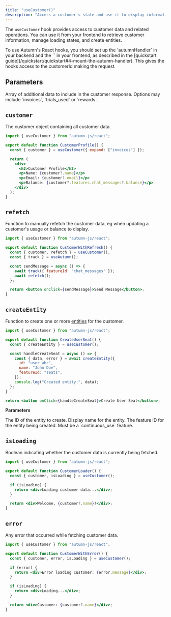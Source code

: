 ```yaml
---
title: "useCustomer()"
description: "Access a customer's state and use it to display information in your React app"
---
```


The `useCustomer` hook provides access to customer data and related operations. You can use it from your frontend to retrieve customer information, manage loading states, and create entities.

<Note>
  To use Autumn's React hooks, you should set up the `autumnHandler` in your
  backend and the `<AutumnProvider />` in your frontend, as described in the
  [quickstart guide](/quickstart/quickstart#4-mount-the-autumn-handler). This
  gives the hooks access to the customerId making the request.
</Note>

## Parameters

<ParamField body="expand" type="string[]">
  Array of additional data to include in the customer response. Options may
  include `invoices`, `trials_used` or `rewards`.
</ParamField>

## `customer`

The customer object containing all customer data.

```jsx
import { useCustomer } from "autumn-js/react";

export default function CustomerProfile() {
  const { customer } = useCustomer({ expand: ["invoices"] });

  return (
    <div>
      <h2>Customer Profile</h2>
      <p>Name: {customer?.name}</p>
      <p>Email: {customer?.email}</p>
      <p>Balance: {customer?.features.chat_messages?.balance}</p>
    </div>
  );
}
```

## `refetch`

Function to manually refetch the customer data, eg when updating a customer's usage or balance to display.

```jsx
import { useCustomer } from "autumn-js/react";

export default function CustomerWithRefresh() {
  const { customer, refetch } = useCustomer();
  const { track } = useAutumn();

  const sendMessage = async () => {
    await track({ featureId: "chat_messages" });
    await refetch();
  };

  return <button onClick={sendMessage}>Send Message</button>;
}
```

## `createEntity`

Function to create one or more [entities](/features/feature-entities) for the customer.

```jsx
import { useCustomer } from "autumn-js/react";

export default function CreateUserSeat() {
  const { createEntity } = useCustomer();

  const handleCreateSeat = async () => {
    const { data, error } = await createEntity({
      id: "user_abc",
      name: "John Doe",
      featureId: "seats",
    });
    console.log("Created entity:", data);
  };
}

return <button onClick={handleCreateSeat}>Create User Seat</button>;
```

**Parameters**

<ParamField body="id" type="string" required>
  The ID of the entity to create.
</ParamField>

<ParamField body="name" type="string">
  Display name for the entity.
</ParamField>

<ParamField body="featureId" type="string">
  The feature ID for the entity being created. Must be a `continuous_use`
  feature.
</ParamField>

## `isLoading`

Boolean indicating whether the customer data is currently being fetched.

```jsx
import { useCustomer } from "autumn-js/react";

export default function CustomerLoader() {
  const { customer, isLoading } = useCustomer();

  if (isLoading) {
    return <div>Loading customer data...</div>;
  }

  return <div>Welcome, {customer?.name}!</div>;
}
```

## `error`

Any error that occurred while fetching customer data.

```jsx
import { useCustomer } from "autumn-js/react";

export default function CustomerWithError() {
  const { customer, error, isLoading } = useCustomer();

  if (error) {
    return <div>Error loading customer: {error.message}</div>;
  }

  if (isLoading) {
    return <div>Loading...</div>;
  }

  return <div>Customer: {customer?.name}</div>;
}
```
